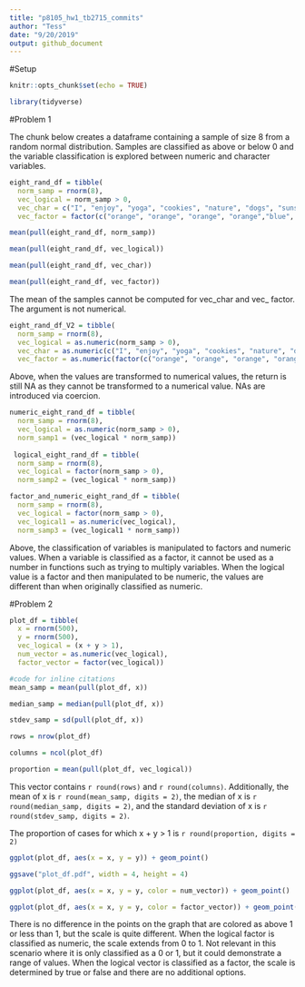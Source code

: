 ```yaml
---
title: "p8105_hw1_tb2715_commits"
author: "Tess"
date: "9/20/2019"
output: github_document
---
```


#Setup
```r
knitr::opts_chunk$set(echo = TRUE)

library(tidyverse)
```

#Problem 1

The chunk below creates a dataframe containing a sample of size 8 from a random normal distribution. Samples are classified as above or below 0 and the variable classification is explored between numeric and character variables.

```r
eight_rand_df = tibble(
  norm_samp = rnorm(8),
  vec_logical = norm_samp > 0,
  vec_char = c("I", "enjoy", "yoga", "cookies", "nature", "dogs", "sunshine", "family"),
  vec_factor = factor(c("orange", "orange", "orange", "orange","blue", "blue", "blue", "magenta" )))

mean(pull(eight_rand_df, norm_samp))

mean(pull(eight_rand_df, vec_logical))

mean(pull(eight_rand_df, vec_char))

mean(pull(eight_rand_df, vec_factor))
```

The mean of the samples cannot be computed for vec_char and vec_ factor. The argument is not numerical. 

```r
eight_rand_df_V2 = tibble(
  norm_samp = rnorm(8),
  vec_logical = as.numeric(norm_samp > 0),
  vec_char = as.numeric(c("I", "enjoy", "yoga", "cookies", "nature", "dogs", "sunshine", "family")),
  vec_factor = as.numeric(factor(c("orange", "orange", "orange", "orange","blue", "blue", "blue", "magenta" ))))
```

Above, when the values are transformed to numerical values, the return is still NA as they cannot be transformed to a numerical value. NAs are introduced via coercion. 

```r
numeric_eight_rand_df = tibble(
  norm_samp = rnorm(8),
  vec_logical = as.numeric(norm_samp > 0), 
  norm_samp1 = (vec_logical * norm_samp)) 
  
 logical_eight_rand_df = tibble(
  norm_samp = rnorm(8),
  vec_logical = factor(norm_samp > 0), 
  norm_samp2 = (vec_logical * norm_samp)) 

factor_and_numeric_eight_rand_df = tibble(
  norm_samp = rnorm(8),
  vec_logical = factor(norm_samp > 0),
  vec_logical1 = as.numeric(vec_logical),
  norm_samp3 = (vec_logical1 * norm_samp)) 
```

Above, the classification of variables is manipulated to factors and numeric values. When a variable is classified as a factor, it cannot be used as a number in functions such as trying to multiply variables. When the logical value is a factor and then manipulated to be numeric, the values are different than when originally classified as numeric. 

#Problem 2
```r
plot_df = tibble(
  x = rnorm(500), 
  y = rnorm(500), 
  vec_logical = (x + y > 1), 
  num_vector = as.numeric(vec_logical), 
  factor_vector = factor(vec_logical))

#code for inline citations
mean_samp = mean(pull(plot_df, x))

median_samp = median(pull(plot_df, x))

stdev_samp = sd(pull(plot_df, x))

rows = nrow(plot_df)

columns = ncol(plot_df)

proportion = mean(pull(plot_df, vec_logical))
```

This vector contains `r round(rows)` and `r round(columns)`. Additionally, the mean of x is `r round(mean_samp, digits = 2)`, the median of x is `r round(median_samp, digits = 2)`, and the standard deviation of x is `r round(stdev_samp, digits = 2)`.

The proportion of cases for which x + y > 1 is `r round(proportion, digits = 2)`

```r
ggplot(plot_df, aes(x = x, y = y)) + geom_point()

ggsave("plot_df.pdf", width = 4, height = 4)

ggplot(plot_df, aes(x = x, y = y, color = num_vector)) + geom_point()

ggplot(plot_df, aes(x = x, y = y, color = factor_vector)) + geom_point()
```

There is no difference in the points on the graph that are colored as above 1 or less than 1, but the scale is quite different. When the logical factor is classified as numeric, the scale extends from 0 to 1. Not relevant in this scenario where it is only classified as a 0 or 1, but it could demonstrate a range of values. When the logical vector is classified as a factor, the scale is determined by true or false and there are no additional options.

